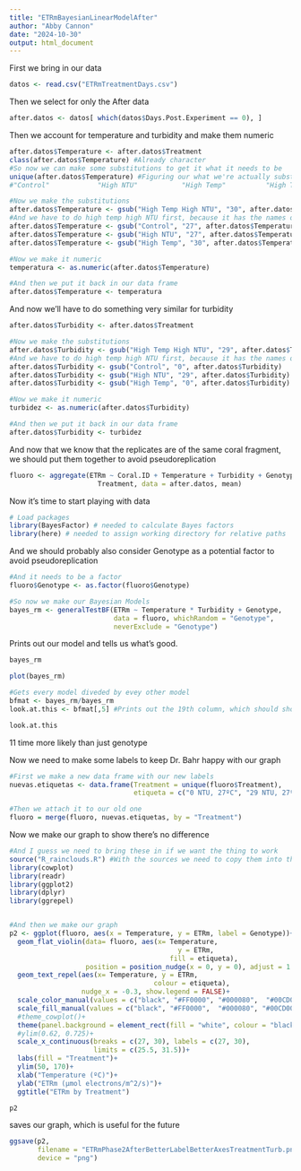```yaml
---
title: "ETRmBayesianLinearModelAfter"
author: "Abby Cannon"
date: "2024-10-30"
output: html_document
---
```


First we bring in our data
```r
datos <- read.csv("ETRmTreatmentDays.csv")
```

Then we select for only the After data
```r
after.datos <- datos[ which(datos$Days.Post.Experiment == 0), ]
```

Then we account for temperature and turbidity and make them numeric
```r
after.datos$Temperature <- after.datos$Treatment
class(after.datos$Temperature) #Already character
#So now we can make some substitutions to get it what it needs to be
unique(after.datos$Temperature) #Figuring our what we're actually substituting
#"Control"            "High NTU"           "High Temp"          "High Temp High NTU"

#Now we make the substitutions
after.datos$Temperature <- gsub("High Temp High NTU", "30", after.datos$Temperature)
#And we have to do high temp high NTU first, because it has the names of others in it
after.datos$Temperature <- gsub("Control", "27", after.datos$Temperature)
after.datos$Temperature <- gsub("High NTU", "27", after.datos$Temperature)
after.datos$Temperature <- gsub("High Temp", "30", after.datos$Temperature)

#Now we make it numeric
temperatura <- as.numeric(after.datos$Temperature)

#And then we put it back in our data frame
after.datos$Temperature <- temperatura
```

And now we'll have to do something very similar for turbidity
```r
after.datos$Turbidity <- after.datos$Treatment

#Now we make the substitutions
after.datos$Turbidity <- gsub("High Temp High NTU", "29", after.datos$Turbidity)
#And we have to do high temp high NTU first, because it has the names of others in it
after.datos$Turbidity <- gsub("Control", "0", after.datos$Turbidity)
after.datos$Turbidity <- gsub("High NTU", "29", after.datos$Turbidity)
after.datos$Turbidity <- gsub("High Temp", "0", after.datos$Turbidity)

#Now we make it numeric
turbidez <- as.numeric(after.datos$Turbidity)

#And then we put it back in our data frame
after.datos$Turbidity <- turbidez
```

And now that we know that the replicates are of the same coral fragment, we should put them together to avoid pseudoreplication
```r
fluoro <- aggregate(ETRm ~ Coral.ID + Temperature + Turbidity + Genotype +
                      Treatment, data = after.datos, mean)
```

Now it's time to start playing with data
```r
# Load packages
library(BayesFactor) # needed to calculate Bayes factors
library(here) # needed to assign working directory for relative paths 
```

And we should probably also consider Genotype as a potential factor to avoid pseudoreplication
```r
#And it needs to be a factor
fluoro$Genotype <- as.factor(fluoro$Genotype)
```


```r
#So now we make our Bayesian Models
bayes_rm <- generalTestBF(ETRm ~ Temperature * Turbidity + Genotype, 
                          data = fluoro, whichRandom = "Genotype", 
                          neverExclude = "Genotype")
```

Prints out our model and tells us what's good.
```r
bayes_rm
```

```r
plot(bayes_rm)
```

```r
#Gets every model diveded by evey other model
bfmat <- bayes_rm/bayes_rm
look.at.this <- bfmat[,5] #Prints out the 19th column, which should show everything divided by ID

look.at.this
```
11 time more likely than just genotype

Now we need to make some labels to keep Dr. Bahr happy with our graph
```r
#First we make a new data frame with our new labels
nuevas.etiquetas <- data.frame(Treatment = unique(fluoro$Treatment), 
                               etiqueta = c("0 NTU, 27ºC", "29 NTU, 27ºC", "0 NTU, 30ºC", "29 NTU, 30ºC"))

#Then we attach it to our old one
fluoro = merge(fluoro, nuevas.etiquetas, by = "Treatment")
```

Now we make our graph to show there's no difference
```r
#And I guess we need to bring these in if we want the thing to work
source("R_rainclouds.R") #With the sources we need to copy them into the same project for unfortunate reasons
library(cowplot)
library(readr)
library(ggplot2)
library(dplyr)
library(ggrepel)


#And then we make our graph
p2 <- ggplot(fluoro, aes(x = Temperature, y = ETRm, label = Genotype))+
  geom_flat_violin(data= fluoro, aes(x= Temperature, 
                                          y = ETRm, 
                                        fill = etiqueta), 
                   position = position_nudge(x = 0, y = 0), adjust = 1.5, trim = TRUE, alpha = .5, colour = NA)+
  geom_text_repel(aes(x= Temperature, y = ETRm, 
                                    colour = etiqueta), 
                  nudge_x = -0.3, show.legend = FALSE)+
  scale_color_manual(values = c("black", "#FF0000", "#000080",  "#00CD00"))+
  scale_fill_manual(values = c("black", "#FF0000",  "#000080", "#00CD00"))+
  #theme_cowplot()+
  theme(panel.background = element_rect(fill = "white", colour = "black"))+
  #ylim(0.62, 0.725)+
  scale_x_continuous(breaks = c(27, 30), labels = c(27, 30), 
                     limits = c(25.5, 31.5))+
  labs(fill = "Treatment")+
  ylim(50, 170)+
  xlab("Temperature (ºC)")+
  ylab("ETRm (μmol electrons/m^2/s)")+
  ggtitle("ETRm by Treatment")

p2
```

saves our graph, which is useful for the future
```r
ggsave(p2, 
       filename = "ETRmPhase2AfterBetterLabelBetterAxesTreatmentTurb.png",
       device = "png")
```
